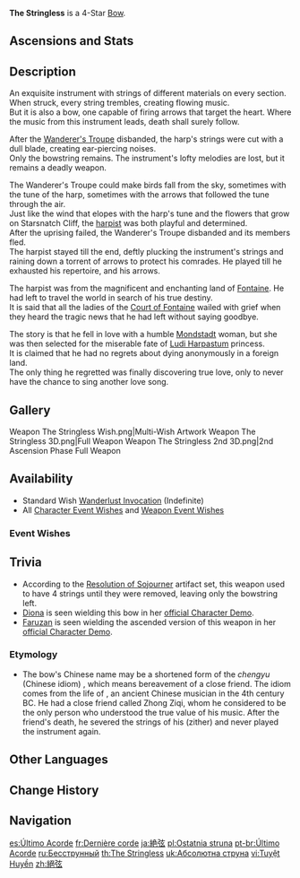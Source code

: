 {{Weapon Infobox
|id             = 15402
|image          = <gallery>
Weapon The Stringless.png|Base
Weapon The Stringless 2nd.png|2nd Ascension
</gallery>
|type           = Bow
|series         = Wanderer's Troupe
|releaseDate    = 2020-09-28
|quality        = 4
|base_atk       = 42
|2nd_stat_type  = Elemental Mastery
|2nd_stat       = 36
|obtain         = Wishes
|passive        = Arrowless Song
|effect         = Increases Elemental Skill and Elemental Burst DMG by (var1)%.
|eff_rank1_var1 = 24
|eff_rank2_var1 = 30
|eff_rank3_var1 = 36
|eff_rank4_var1 = 42
|eff_rank5_var1 = 48
|eff_att1       = DMG Bonus
|eff_att2       = Elemental Skill DMG Bonus
|eff_att3       = Elemental Burst DMG Bonus
}}
{{Description|A bow that once served as an extraordinary instrument. It is no longer capable of getting people up and dancing.}}
'''The Stringless''' is a 4-Star [[Bow]].

==Ascensions and Stats==
{{Weapon Ascensions and Stats
|ascendMat1 = Tile of Decarabian's Tower
|ascendMat2 = Debris of Decarabian's City
|ascendMat3 = Fragment of Decarabian's Epic
|ascendMat4 = Scattered Piece of Decarabian's Dream
|bossMat1   = Heavy Horn
|bossMat2   = Black Bronze Horn
|bossMat3   = Black Crystal Horn
|commonMat1 = Firm Arrowhead
|commonMat2 = Sharp Arrowhead
|commonMat3 = Weathered Arrowhead
}}

==Description==
An exquisite instrument with strings of different materials on every section.<br />
When struck, every string trembles, creating flowing music.<br />
But it is also a bow, one capable of firing arrows that target the heart. Where the music from this instrument leads, death shall surely follow.

After the [[Wanderer's Troupe (Faction)|Wanderer's Troupe]] disbanded, the harp's strings were cut with a dull blade, creating ear-piercing noises.<br />
Only the bowstring remains. The instrument's lofty melodies are lost, but it remains a deadly weapon.

The Wanderer's Troupe could make birds fall from the sky, sometimes with the tune of the harp, sometimes with the arrows that followed the tune through the air.<br />
Just like the wind that elopes with the harp's tune and the flowers that grow on Starsnatch Cliff, the [[Sojourner|harpist]] was both playful and determined.<br />
After the uprising failed, the Wanderer's Troupe disbanded and its members fled.<br />
The harpist stayed till the end, deftly plucking the instrument's strings and raining down a torrent of arrows to protect his comrades. He played till he exhausted his repertoire, and his arrows.

The harpist was from the magnificent and enchanting land of [[Fontaine]]. He had left to travel the world in search of his true destiny.<br />
It is said that all the ladies of the [[Court of Fontaine]] wailed with grief when they heard the tragic news that he had left without saying goodbye.

The story is that he fell in love with a humble [[Mondstadt]] woman, but she was then selected for the miserable fate of [[Ludi Harpastum]] princess.<br />
It is claimed that he had no regrets about dying anonymously in a foreign land.<br />
The only thing he regretted was finally discovering true love, only to never have the chance to sing another love song.

==Gallery==
<gallery>
Weapon The Stringless Wish.png|Multi-Wish Artwork
Weapon The Stringless 3D.png|Full Weapon
Weapon The Stringless 2nd 3D.png|2nd Ascension Phase Full Weapon
</gallery>

==Availability==
*Standard Wish [[Wanderlust Invocation]] (Indefinite)
*All [[Character Event Wishes]] and [[Weapon Event Wishes]]

===Event Wishes===
{{Featured}}

==Trivia==
*According to the [[Resolution of Sojourner]] artifact set, this weapon used to have 4 strings until they were removed, leaving only the bowstring left.
*[[Diona]] is seen wielding this bow in her [https://youtu.be/9cti_Dwd3Hc official Character Demo].
*[[Faruzan]] is seen wielding the ascended version of this weapon in her [https://youtu.be/0grd767X4Jg official Character Demo].
===Etymology===
*The bow's Chinese name {{Lang|Juéxián|zh=绝弦}} may be a shortened form of the ''chengyu'' (Chinese idiom) {{Lang|"Bo Ya severed strings"|zh=伯牙绝弦|zh_rm=Bó Yá jué xián}}, which means bereavement of a close friend. The idiom comes from the life of {{w|Bo Ya}}, an ancient Chinese musician in the 4th century BC. He had a close friend called Zhong Ziqi, whom he considered to be the only person who understood the true value of his music. After the friend's death, he severed the strings of his {{w|Guqin|''qin''}} (zither) and never played the instrument again.

==Other Languages==
{{Flex|
===Weapon===
{{Other Languages
|en      = The Stringless
|zhs     = 绝弦
|zhs_rm  = Juéxián
|zht     = 絕弦
|zht_rm  = Juéxián
|zh_tl   = The Final String/Severed Strings
|zh_note = {{zh|s=绝|t=絕|rm=Jué}} can mean both "final" or "to sever." Since the weapon's harpstrings were cut, leaving only the bowstring, it can be interpreted to mean either "The Final String" (referring to the remaining bowstring) or "Severed Strings" referring to the harpstrings that were cut.
|ja      = 絶弦
|ja_rm   = Zetsugen
|ja_tl   = The Final String/Severed Strings{{Sino|ja}}
|ko      = {{tt|절현|絕弦}}
|ko_rm   = Jeolhyeon
|ko_tl   = The Final String/Severed Strings{{Sino|ko}}
|es      = Último Acorde
|es_tl   = Last Chord
|fr      = Dernière corde
|fr_tl   = Last String
|ru      = Бесструнный
|ru_tl   = The Stringless
|th      = The Stringless
|vi      = {{tt|Tuyệt Huyền|絕絃}}
|vi_tl   = The Final String/Severed Strings{{Sino|vi}}
|de      = Der Sehnenlose
|de_tl   = The Stringless
|id      = The Stringless
|pt      = Último Acorde
|pt_tl   = Last Chord
|tr      = Kirişsiz Yay
|tr_tl   = 
|it      = Monocorda
|it_tl   = Monochord
}}
|
===Passive===
{{Other Languages
|en      = Arrowless Song
|zhs     = 无矢之歌
|zhs_rm  = Wúshǐ zhī Gē
|zht     = 無矢之歌
|zht_rm  = Wúshǐ zhī Gē
|zh_tl   = 
|ja      = 矢なしの詩
|ja_rm   = Ya Nashi no Shi
|ja_tl   = Arrowless Verse
|ko      = 무형 화살의 노래
|ko_rm   = Muhyeong Hwasal-ui Norae
|ko_tl   = Song of an Intangible Arrow
|es      = Canción sin flechas
|es_tl   = Song Without Arrows
|fr      = Chanson sans flèche
|fr_tl   = Arrowless Song
|ru      = Песнь без стрел
|ru_tl   = Arrowless Song
|th      = Arrowless Song
|vi      = Bài Ca Không Tên
|vi_tl   = 
|de      = Pfeilloser Gesang
|de_tl   = 
|id      = Arrowless Song
|pt      = Canção Sem Flechas
|pt_tl   = 
|tr      = Oksuz Şarkı
|tr_tl   = 
|it      = Canzone senza frecce
|it_tl   = 
}}
}}

==Change History==
{{Change History|1.0}}

==Navigation==
{{Weapons by Series Navbox|series=Wanderer's Troupe}}
{{Weapon Navbox|type=Bows}}

[[es:Último Acorde]]
[[fr:Dernière corde]]
[[ja:絶弦]]
[[pl:Ostatnia struna]]
[[pt-br:Último Acorde]]
[[ru:Бесструнный]]
[[th:The Stringless]]
[[uk:Абсолютна струна]]
[[vi:Tuyệt Huyền]]
[[zh:絕弦]]